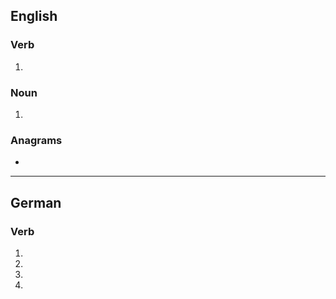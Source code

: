 {{also|Lacke}}

==English==

===Verb===
{{head|en|verb}}

# {{obsolete spelling of|lack|lang=en}}

===Noun===
{{en-noun}}

# {{obsolete spelling of|lack|lang=en}}

===Anagrams===
* {{l|en|Aleck}}

----

==German==

===Verb===
{{head|de|verb form}}
# {{de-verb form of|lacken|1|s|g}}
# {{de-verb form of|lacken|1|s|k1}}
# {{de-verb form of|lacken|3|s|k1}}
# {{de-verb form of|lacken|i|s}}
{{rfc-auto}}